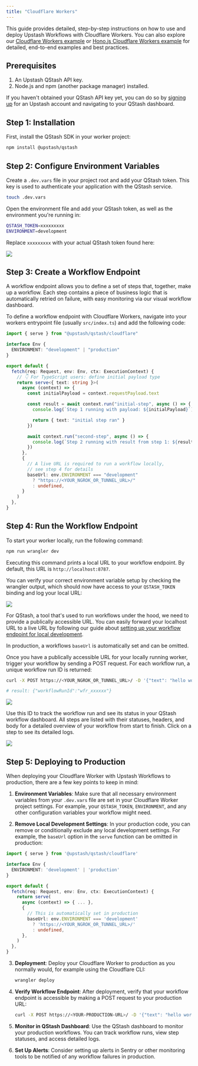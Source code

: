```yaml
---
title: "Cloudflare Workers"
---
```


This guide provides detailed, step-by-step instructions on how to use and deploy Upstash Workflows with Cloudflare Workers. You can also explore our [Cloudflare Workers example](https://github.com/upstash/qstash-js/tree/main/examples/workflow/cloudflare-workers) or [Hono.js Cloudflare Workers example](https://github.com/upstash/qstash-js/tree/main/examples/workflow/cloudflare-workers-hono) for detailed, end-to-end examples and best practices.

## Prerequisites

1. An Upstash QStash API key.
2. Node.js and npm (another package manager) installed.

If you haven't obtained your QStash API key yet, you can do so by [signing up](https://console.upstash.com/login) for an Upstash account and navigating to your QStash dashboard.

## Step 1: Installation

First, install the QStash SDK in your worker project:

```bash Terminal
npm install @upstash/qstash
```

## Step 2: Configure Environment Variables

Create a `.dev.vars` file in your project root and add your QStash token. This key is used to authenticate your application with the QStash service.

```bash Terminal
touch .dev.vars
```

Open the environment file and add your QStash token, as well as the environment you're running in:

```bash .dev.vars
QSTASH_TOKEN=xxxxxxxxx
ENVIRONMENT=development
```

Replace `xxxxxxxxx` with your actual QStash token found here:

<Frame>
  <img src="/img/qstash-workflow/qstash_token.png" />
</Frame>

## Step 3: Create a Workflow Endpoint

A workflow endpoint allows you to define a set of steps that, together, make up a workflow. Each step contains a piece of business logic that is automatically retried on failure, with easy monitoring via our visual workflow dashboard.

To define a workflow endpoint with Cloudflare Workers, navigate into your workers entrypoint file (usually `src/index.ts`) and add the following code:

```typescript src/index.ts
import { serve } from "@upstash/qstash/cloudflare"

interface Env {
  ENVIRONMENT: "development" | "production"
}

export default {
  fetch(req: Request, env: Env, ctx: ExecutionContext) {
    // 👇 For TypeScript users: define initial payload type
    return serve<{ text: string }>(
      async (context) => {
        const initialPayload = context.requestPayload.text

        const result = await context.run("initial-step", async () => {
          console.log(`Step 1 running with payload: ${initialPayload}`)

          return { text: "initial step ran" }
        })

        await context.run("second-step", async () => {
          console.log(`Step 2 running with result from step 1: ${result.text}`)
        })
      },
      {
        // A live URL is required to run a workflow locally,
        // see step 4 for details
        baseUrl: env.ENVIRONMENT === "development" 
          ? "https://<YOUR_NGROK_OR_TUNNEL_URL>/" 
          : undefined,
      }
    )
  },
}
```

## Step 4: Run the Workflow Endpoint

To start your worker locally, run the following command:

```bash Terminal
npm run wrangler dev
```

Executing this command prints a local URL to your workflow endpoint. By default, this URL is `http://localhost:8787`.

You can verify your correct environment variable setup by checking the wrangler output, which should now have access to your `QSTASH_TOKEN` binding and log your local URL:

<Frame>
  <img src="/img/qstash-workflow/wrangler.png" />
</Frame>

For QStash, a tool that's used to run workflows under the hood, we need to provide a publically accessible URL. You can easily forward your localhost URL to a live URL by following our guide about [setting up your workflow endpoint for local development](/qstash/workflow/howto/local-development).

In production, a workflows `baseUrl` is automatically set and can be omitted.

Once you have a publically accessible URL for your locally running worker, trigger your workflow by sending a POST request. For each workflow run, a unique workflow run ID is returned:

```bash Terminal
curl -X POST https://<YOUR_NGROK_OR_TUNNEL_URL>/ -D '{"text": "hello world!"}'

# result: {"workflowRunId":"wfr_xxxxxx"}
```

<Frame>
  <img src="/img/qstash-workflow/workers_local_request.png" />
</Frame>

Use this ID to track the workflow run and see its status in your QStash workflow dashboard. All steps are listed with their statuses, headers, and body for a detailed overview of your workflow from start to finish. Click on a step to see its detailed logs.

<Frame>
  <img src="/img/qstash-workflow/dashboard.png" />
</Frame>

## Step 5: Deploying to Production

When deploying your Cloudflare Worker with Upstash Workflows to production, there are a few key points to keep in mind:

1. **Environment Variables**: Make sure that all necessary environment variables from your `.dev.vars` file are set in your Cloudflare Worker project settings. For example, your `QSTASH_TOKEN`, `ENVIRONMENT`, and any other configuration variables your workflow might need.

2. **Remove Local Development Settings**: In your production code, you can remove or conditionally exclude any local development settings. For example, the `baseUrl` option in the `serve` function can be omitted in production:

```typescript src/index.ts
import { serve } from '@upstash/qstash/cloudflare'

interface Env {
  ENVIRONMENT: 'development' | 'production'
}

export default {
  fetch(req: Request, env: Env, ctx: ExecutionContext) {
    return serve(
      async (context) => { ... },
      {
        // This is automatically set in production
        baseUrl: env.ENVIRONMENT === 'development' 
          ? 'https://<YOUR_NGROK_OR_TUNNEL_URL>/' 
          : undefined,
      },
    )
  },
}
```

3. **Deployment**: Deploy your Cloudflare Worker to production as you normally would, for example using the Cloudflare CLI:

   ```bash Terminal
   wrangler deploy
   ```

4. **Verify Workflow Endpoint**: After deployment, verify that your workflow endpoint is accessible by making a POST request to your production URL:

   ```bash Terminal
   curl -X POST https://<YOUR-PRODUCTION-URL>/ -D '{"text": "hello world!"}'
   ```

5. **Monitor in QStash Dashboard**: Use the QStash dashboard to monitor your production workflows. You can track workflow runs, view step statuses, and access detailed logs.

6. **Set Up Alerts**: Consider setting up alerts in Sentry or other monitoring tools to be notified of any workflow failures in production.
